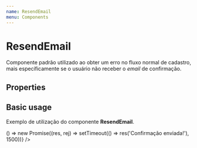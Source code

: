 ```yaml
---
name: ResendEmail
menu: Components
---
```



# ResendEmail
Componente padrão utilizado ao obter um erro no fluxo normal de cadastro, mais específicamente se o usuário não receber o *email* de confirmação.

## Properties

<Props of={ResendEmail} />

## Basic usage
Exemplo de utilização do componente **ResendEmail**.

<Playground>
	<div style={{ height: 500 }} >
    	<ResendEmail sendToBackend={() => () => new Promise((res, rej) => setTimeout(() => res('Confirmação enviada!'), 1500))} />
	</div>
</Playground>